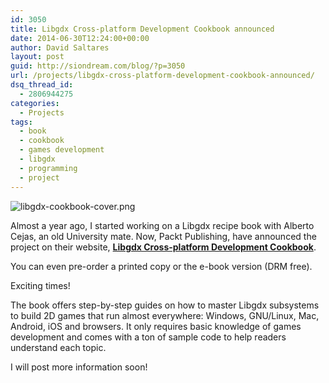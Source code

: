 ```yaml
---
id: 3050
title: Libgdx Cross-platform Development Cookbook announced
date: 2014-06-30T12:24:00+00:00
author: David Saltares
layout: post
guid: http://siondream.com/blog/?p=3050
url: /projects/libgdx-cross-platform-development-cookbook-announced/
dsq_thread_id:
  - 2806944275
categories:
  - Projects
tags:
  - book
  - cookbook
  - games development
  - libgdx
  - programming
  - project
---
```


![libgdx-cookbook-cover.png](/img/libgdx-cookbook-cover.webp)

Almost a year ago, I started working on a Libgdx recipe book with Alberto Cejas, an old University mate. Now, Packt Publishing, have announced the project on their website, **[Libgdx Cross-platform Development Cookbook](http://www.packtpub.com/libgdx-cross-platform-development-cookbook/book)**.

You can even pre-order a printed copy or the e-book version (DRM free).

Exciting times!

The book offers step-by-step guides on how to master Libgdx subsystems to build 2D games that run almost everywhere: Windows, GNU/Linux, Mac, Android, iOS and browsers. It only requires basic knowledge of games development and comes with a ton of sample code to help readers understand each topic.

I will post more information soon!
